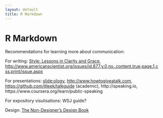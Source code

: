 ```yaml
---
layout: default
title: R Markdown
---
```


# R Markdown

Recommendations for learning more about communication:

For writing: [Style: Lessons in Clarity and Grace](http://amzn.com/0321898680), <http://www.americanscientist.org/issues/id.877,y.0,no.,content.true,page.1,css.print/issue.aspx>

For presentations: [slide:ology](http://amzn.com/0596522347), <http://www.howtogiveatalk.com>, <https://github.com/jtleek/talkguide> (academic), http://speaking.io, https://www.coursera.org/learn/public-speaking

For expository visulisations: WSJ guide?

Design: [The Non-Designer's Design Book](http://amzn.com/0133966151)
